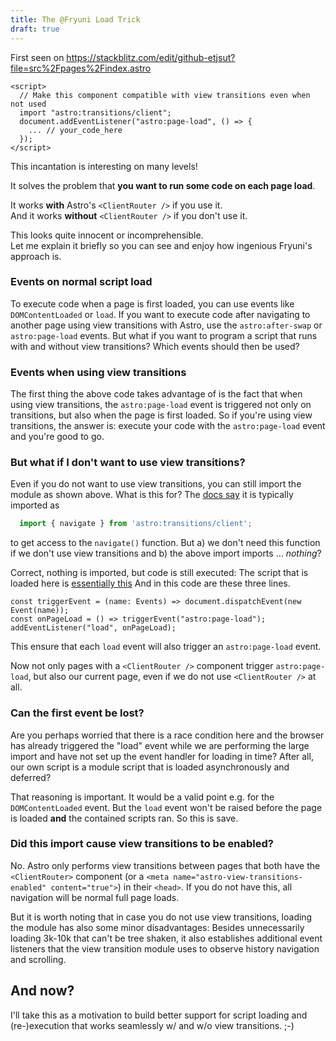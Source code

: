 ```yaml
---
title: The @Fryuni Load Trick
draft: true
---
```



First seen on https://stackblitz.com/edit/github-etjsut?file=src%2Fpages%2Findex.astro
```astro {5}
<script>
  // Make this component compatible with view transitions even when not used
  import "astro:transitions/client";
  document.addEventListener("astro:page-load", () => {
    ... // your_code_here
  });
</script>
```
This incantation is interesting on many levels!

It solves the problem that **you want to run some code on each page load**.

It works **with** Astro's `<ClientRouter />` if you use it.\
And it works **without** `<ClientRouter />` if you don't use it.

This looks quite innocent or incomprehensible.\
Let me explain it briefly so you can see and enjoy how ingenious Fryuni's approach is.

### Events on normal script load
To execute code when a page is first loaded, you can use events like `DOMContentLoaded` or `load`. If you want to execute code after navigating to another page using view transitions with Astro, use the `astro:after-swap` or `astro:page-load` events. But what if you want to program a script that runs with and without view transitions? Which events should then be used?

### Events when using view transitions
The first thing the above code takes advantage of is the fact that when using view transitions, the `astro:page-load` event is triggered not only on transitions, but also when the page is first loaded. So if you're using view transitions, the answer is: execute your code with the `astro:page-load` event and you're good to go.

### But what if I don't want to use view transitions?
Even if you do not want to use view transitions, you can still import the module as shown above. What is this for? The [docs say](https://docs.astro.build/en/guides/view-transitions/#trigger-navigation) it is typically imported as
```js
  import { navigate } from 'astro:transitions/client';
```
to get access to the `navigate()` function. But a) we don't need this function if we don't use view transitions and b) the above import imports &hellip; *nothing*?

Correct, nothing is imported, but code is still executed:
The script that is loaded here is [essentially this](https://github.com/withastro/astro/blob/dfdf6b3a0b50e14754abdbcc62fd714f80bf0666/packages/astro/src/transitions/router.ts)
And in this code are these three lines.
```
const triggerEvent = (name: Events) => document.dispatchEvent(new Event(name));
const onPageLoad = () => triggerEvent("astro:page-load");
addEventListener("load", onPageLoad);
```
This ensure that each `load` event will also trigger an `astro:page-load` event.

Now not only pages with a `<ClientRouter />` component trigger `astro:page-load`, but also our current page, even if we do not use `<ClientRouter />` at all.

### Can the first event be lost?

Are you perhaps worried that there is a race condition here and the browser has already triggered the "load" event while we are performing the large import and have not set up the event handler for loading in time? After all, our own script is a module script that is loaded asynchronously and deferred?

That reasoning is important. It would be a valid point e.g. for the `DOMContentLoaded` event. But the `load` event won't be raised before the page is loaded **and** the contained scripts ran. So this is save.

### Did this import cause view transitions to be enabled?
No. Astro only performs view transitions between pages that both have the `<ClientRouter>` component (or a `<meta name="astro-view-transitions-enabled" content="true">`) in their `<head>`. If you do not have this, all navigation will be normal full page loads.

But it is worth noting that in case you do not use view transitions, loading the module has also some minor disadvantages: Besides unnecessarily loading 3k-10k that can't be tree shaken, it also establishes additional event listeners that the view transition module uses to observe history navigation and scrolling.

## And now?

I'll take this as a motivation to build better support for script loading and (re-)execution that works seamlessly w/ and w/o view transitions. ;-)
